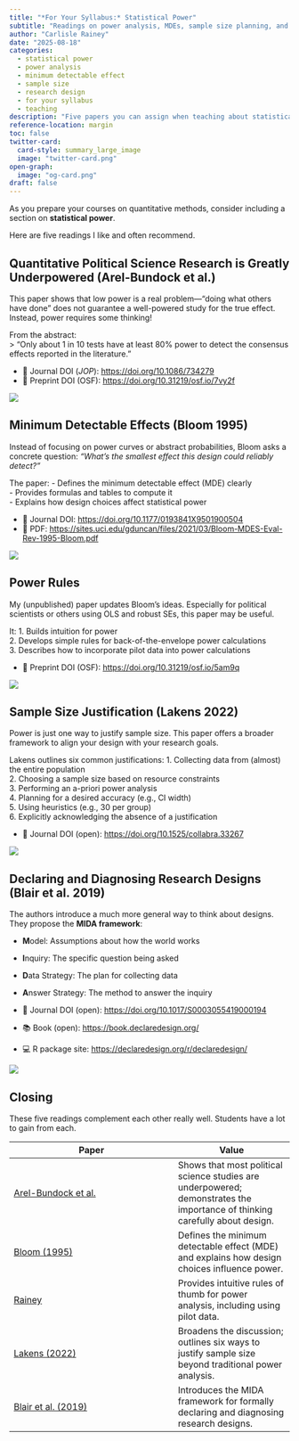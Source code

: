 ```yaml
---
title: "*For Your Syllabus:* Statistical Power"
subtitle: "Readings on power analysis, MDEs, sample size planning, and research design diagnostics"
author: "Carlisle Rainey"
date: "2025-08-18"
categories: 
  - statistical power
  - power analysis
  - minimum detectable effect
  - sample size
  - research design
  - for your syllabus
  - teaching
description: "Five papers you can assign when teaching about statistical power: power analysis, minimum detectable effects, sample size planning, and design diagnosis."
reference-location: margin
toc: false
twitter-card:
  card-style: summary_large_image
  image: "twitter-card.png"
open-graph:   
  image: "og-card.png"
draft: false
---
```


As you prepare your courses on quantitative methods, consider including a section on **statistical power**.

Here are five readings I like and often recommend.

## Quantitative Political Science Research is Greatly Underpowered (Arel-Bundock et al.)

This paper shows that low power is a real problem—“doing what others have done” does not guarantee a well-powered study for the true effect. Instead, power requires some thinking!

From the abstract:  
> “Only about 1 in 10 tests have at least 80% power to detect the consensus effects reported in the literature.”

- 🔗 Journal DOI (*JOP*): <https://doi.org/10.1086/734279>  
- 🔗 Preprint DOI (OSF): <https://doi.org/10.31219/osf.io/7vy2f>

![](images/arel-bundock-power-figure.png)

## Minimum Detectable Effects (Bloom 1995)

Instead of focusing on power curves or abstract probabilities, Bloom asks a concrete question: *“What’s the smallest effect this design could reliably detect?”*

The paper:
- Defines the minimum detectable effect (MDE) clearly  
- Provides formulas and tables to compute it  
- Explains how design choices affect statistical power

- 🔗 Journal DOI: <https://doi.org/10.1177/0193841X9501900504>  
- 🔗 PDF: <https://sites.uci.edu/gduncan/files/2021/03/Bloom-MDES-Eval-Rev-1995-Bloom.pdf>

![](images/bloom-mde-figure.png)


## Power Rules

My (unpublished) paper updates Bloom’s ideas. Especially for political scientists or others using OLS and robust SEs, this paper may be useful.

It:
1. Builds intuition for power  
2. Develops simple rules for back-of-the-envelope power calculations  
3. Describes how to incorporate pilot data into power calculations

- 🔗 Preprint DOI (OSF): <https://doi.org/10.31219/osf.io/5am9q>

![](images/rainey-mde-figure.png)


## Sample Size Justification (Lakens 2022)

Power is just one way to justify sample size. This paper offers a broader framework to align your design with your research goals.

Lakens outlines six common justifications:
1. Collecting data from (almost) the entire population  
2. Choosing a sample size based on resource constraints  
3. Performing an a-priori power analysis  
4. Planning for a desired accuracy (e.g., CI width)  
5. Using heuristics (e.g., 30 per group)  
6. Explicitly acknowledging the absence of a justification

- 🔗 Journal DOI (open): <https://doi.org/10.1525/collabra.33267>

![](images/lakens-justification-table.png)


## Declaring and Diagnosing Research Designs (Blair et al. 2019)

The authors introduce a much more general way to think about designs. They propose the **MIDA framework**:

- **M**odel: Assumptions about how the world works  
- **I**nquiry: The specific question being asked  
- **D**ata Strategy: The plan for collecting data  
- **A**nswer Strategy: The method to answer the inquiry  

- 🔗 Journal DOI (open): <https://doi.org/10.1017/S0003055419000194>  
- 📚 Book (open): <https://book.declaredesign.org/>  
- 💻 R package site: <https://declaredesign.org/r/declaredesign/>

![](images/blair-mida-table.png)

## Closing

These five readings complement each other really well. Students have a lot to gain from each.

| Paper | Value |
|----------|-------|
| [Arel-Bundock et al.](https://doi.org/10.1086/734279) | Shows that most political science studies are underpowered; demonstrates the importance of thinking carefully about design. |
| [Bloom (1995)](https://doi.org/10.1177/0193841X9501900504) | Defines the minimum detectable effect (MDE) and explains how design choices influence power. |
| [Rainey](https://doi.org/10.31219/osf.io/5am9q) | Provides intuitive rules of thumb for power analysis, including using pilot data. |
| [Lakens (2022)](https://doi.org/10.1525/collabra.33267) | Broadens the discussion; outlines six ways to justify sample size beyond traditional power analysis. |
| [Blair et al. (2019)](https://doi.org/10.1017/S0003055419000194) | Introduces the MIDA framework for formally declaring and diagnosing research designs. |

